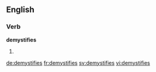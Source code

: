 ==English==

===Verb===
'''demystifies'''

# {{third-person singular of|demystify}}

[[de:demystifies]]
[[fr:demystifies]]
[[sv:demystifies]]
[[vi:demystifies]]